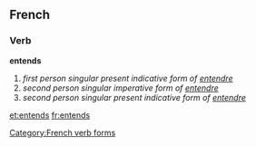 ==French==

===Verb===
'''entends'''

#''first person singular present indicative form of [[entendre]]''
#''second person singular imperative form of [[entendre]]''
#''second person singular present indicative form of [[entendre]]''


[[Category:French verb forms]]

[[et:entends]]
[[fr:entends]]